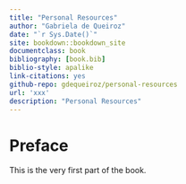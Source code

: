 ```yaml
--- 
title: "Personal Resources"
author: "Gabriela de Queiroz"
date: "`r Sys.Date()`"
site: bookdown::bookdown_site
documentclass: book
bibliography: [book.bib]
biblio-style: apalike
link-citations: yes
github-repo: gdequeiroz/personal-resources
url: 'xxx'
description: "Personal Resources"
---
```


# Preface {-}

This is the very first part of the book.
